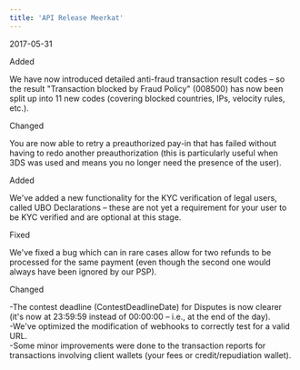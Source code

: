 ```yaml
---  
title: 'API Release Meerkat'  
---  
```

<span class="date">2017-05-31</span>  
  
  
<div class="pill pill-green">Added</div>  
  

We have now introduced detailed anti-fraud transaction result codes – so the result "Transaction blocked by Fraud Policy" (008500) has now been split up into 11 new codes (covering blocked countries, IPs, velocity rules, etc.).  
<div class="pill pill-purple">Changed</div>  
  

You are now able to retry a preauthorized pay-in that has failed without having to redo another preauthorization (this is particularly useful when 3DS was used and means you no longer need the presence of the user).  
<div class="pill pill-green">Added</div>  
  

We've added a new functionality for the KYC verification of legal users, called UBO Declarations – these are not yet a requirement for your user to be KYC verified and are optional at this stage.  
<div class="pill pill-red">Fixed</div>  
  

We've fixed a bug which can in rare cases allow for two refunds to be processed for the same payment (even though the second one would always have been ignored by our PSP).  
<div class="pill pill-purple">Changed</div>  
  
-The contest deadline (ContestDeadlineDate) for Disputes is now clearer (it's now at 23:59:59 instead of 00:00:00 – i.e., at the end of the day).  
-We've optimized the modification of webhooks to correctly test for a valid URL.  
-Some minor improvements were done to the transaction reports for transactions involving client wallets (your fees or credit/repudiation wallet).